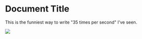 # Document Title

This is the funniest way to write "35 times per second" I've seen.

![](./2023-11-16--14-39-33-531.png)
